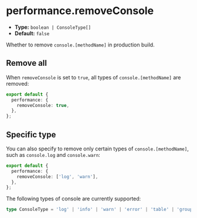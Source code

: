 # performance.removeConsole

- **Type:** `boolean | ConsoleType[]`
- **Default:** `false`

Whether to remove `console.[methodName]` in production build.

## Remove all

When `removeConsole` is set to `true`, all types of `console.[methodName]` are removed:

```ts title="rsbuild.config.ts"
export default {
  performance: {
    removeConsole: true,
  },
};
```

## Specific type

You can also specify to remove only certain types of `console.[methodName]`, such as `console.log` and `console.warn`:

```ts title="rsbuild.config.ts"
export default {
  performance: {
    removeConsole: ['log', 'warn'],
  },
};
```

The following types of console are currently supported:

```ts
type ConsoleType = 'log' | 'info' | 'warn' | 'error' | 'table' | 'group';
```
